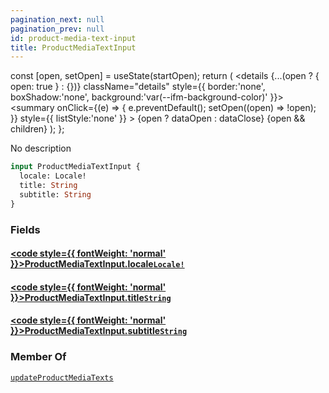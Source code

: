 ```yaml
---
pagination_next: null
pagination_prev: null
id: product-media-text-input
title: ProductMediaTextInput
---
```









  const [open, setOpen] = useState(startOpen);
  return (
    <details {...(open ? { open: true } : {})} className="details" style={{ border:'none', boxShadow:'none', background:'var(--ifm-background-color)' }}>
      <summary
        onClick={(e) => {
          e.preventDefault();
          setOpen((open) => !open);
        }}
        style={{ listStyle:'none' }}
      >
      {open ? dataOpen : dataClose}
      </summary>
      {open && children}
    </details>
  );
};








No description


```graphql
input ProductMediaTextInput {
  locale: Locale!
  title: String
  subtitle: String
}
```




### Fields

#### [<code style={{ fontWeight: 'normal' }}>ProductMediaTextInput.<b>locale</b></code>](#)<Bullet />[`Locale!`](/schema/types/scalars/locale.mdx) <Badge class="badge badge--secondary" text="non-null"/> <Badge class="badge badge--secondary" text="scalar"/> 



#### [<code style={{ fontWeight: 'normal' }}>ProductMediaTextInput.<b>title</b></code>](#)<Bullet />[`String`](/schema/types/scalars/string.mdx) <Badge class="badge badge--secondary" text="scalar"/> 



#### [<code style={{ fontWeight: 'normal' }}>ProductMediaTextInput.<b>subtitle</b></code>](#)<Bullet />[`String`](/schema/types/scalars/string.mdx) <Badge class="badge badge--secondary" text="scalar"/> 







### Member Of

[`updateProductMediaTexts`](/schema/operations/mutations/update-product-media-texts.mdx)  <Badge class="badge badge--secondary" text="mutation"/>

